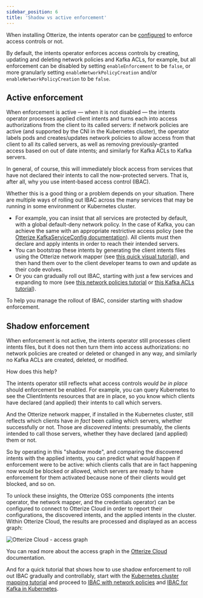 ```yaml
---
sidebar_position: 6
title: 'Shadow vs active enforcement'
---
```


When installing Otterize, the intents operator can be [configured](/reference/configuration/intents-operator/helm-chart) to enforce access controls or not.

By default, the intents operator enforces access controls by creating, updating and deleting network policies and Kafka ACLs, for example, but all enforcement can be disabled by setting `enableEnforcement` to be `false`, or more granularly setting `enableNetworkPolicyCreation` and/or `enableNetworkPolicyCreation` to be `false`.

## Active enforcement

When enforcement is active &mdash; when it is not disabled &mdash; the intents operator processes applied client intents and turns each into access authorizations from the client to its called servers: if network policies are active (and supported by the CNI in the Kubernetes cluster), the operator labels pods and creates/updates network policies to allow access from that client to all its called servers, as well as removing previously-granted access based on out of date intents; and similarly for Kafka ACLs to Kafka servers.

In general, of course, this will immediately block access from services that have not declared their intents to call the now-protected servers. That is, after all, why you use intent-based access control (IBAC).

Whether this is a good thing or a problem depends on your situation. There are multiple ways of rolling out IBAC across the many services that may be running in some environment or Kubernetes cluster.
- For example, you can insist that all services are protected by default, with a global default-deny network policy. In the case of Kafka, you can achieve the same with an appropriate restrictive access policy (see the [Otterize KafkaServiceConfig documentation](/reference/configuration/intents-operator/configuration)). All clients must then declare and apply intents in order to reach their intended servers.
- You can bootstrap these intents by generating the client intents files using the Otterize network mapper (see [this quick visual tutorial](/quick-visual-tutorials/visual-ibac-network-policies#protect-everything-easily)), and then hand them over to the client developer teams to own and update as their code evolves.
- Or you can gradually roll out IBAC, starting with just a few services and expanding to more (see [this network policies tutorial](/quick-visual-tutorials/visual-ibac-network-policies) or [this Kafka ACLs tutorial](/quick-visual-tutorials/visual-ibac-kafka-k8s)).

To help you manage the rollout of IBAC, consider starting with shadow enforcement.

## Shadow enforcement

When enforcement is not active, the intents operator still processes client intents files, but it does not then turn them into access authorizations: no network policies are created or deleted or changed in any way, and similarly no Kafka ACLs are created, deleted, or modified.

How does this help?

The intents operator still reflects what access controls *would be in place* should enforcement be enabled. For example, you can query Kubernetes to see the ClientIntents resources that are in place, so you know which clients have declared (and applied) their intents to call which servers.

And the Otterize network mapper, if installed in the Kubernetes cluster, still reflects which clients have *in fact* been calling which servers, whether successfully or not. Those are *discovered* intents: presumably, the clients intended to call those servers, whether they have declared (and applied) them or not.

So by operating in this "shadow mode", and comparing the discovered intents with the applied intents, you can predict what *would* happen if enforcement were to be active: which clients calls that are in fact happening now would be blocked or allowed, which servers are ready to have enforcement for them activated because none of their clients would get blocked, and so on.

To unlock these insights, the Otterize OSS components (the intents operator, the network mapper, and the credentials operator) can be configured to connect to Otterize Cloud in order to report their configurations, the discovered intents, and the applied intents in the cluster. Within Otterize Cloud, the results are processed and displayed as an access graph:

![Otterize Cloud - access graph](/img/shadow-vs-active-enforcement/access-graph-screenshot.png)

You can read more about the access graph in the [Otterize Cloud](/otterize-cloud) documentation.

And for a quick tutorial that shows how to use shadow enforcement to roll out IBAC gradually and controllably, start with the [Kubernetes cluster mapping tutorial](/quick-visual-tutorials/visual-k8s-cluster-mapping) and proceed to [IBAC with network policies](/quick-visual-tutorials/visual-ibac-network-policies) and [IBAC for Kafka in Kubernetes](/quick-visual-tutorials/visual-ibac-kafka-k8s).
